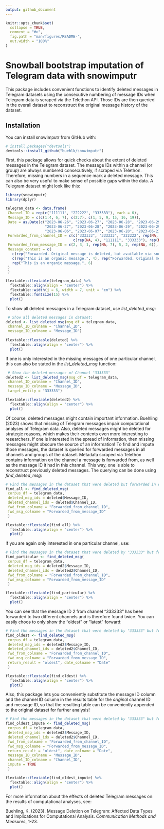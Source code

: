 ```yaml
---
output: github_document
---
```


<!-- README.md is generated from README.Rmd. Please edit that file -->

```r
knitr::opts_chunk$set(
  collapse = TRUE,
  comment = "#>",
  fig.path = "man/figures/README-",
  out.width = "100%"
)
```

# Snowball bootstrap imputation of Telegram data with snowimputr

This package includes convenient functions to identify deleted messages in Telegram datasets using the consecutive numbering of message IDs when Telegram data is scraped via the Telethon API. Those IDs are then queried in the overall dataset to reconstruct the original message history of the dataset.

## Installation

You can install snowimputr from GitHub with:


```r
# install.packages("devtools")
devtools::install_github("buehlk/snowimputr")

```

First, this package allows for quick checks about the extent of deleted messages in the Telegram dataset. The message IDs within a channel (or group) are always numbered consecutively, if scraped via Telethon. Therefore, missing numbers in a sequence mark a deleted message. This can also be very useful to make sense of possible gaps within the data. A Telegram dataset might look like this:


```r
library(snowimputr)
library(dplyr)

telegram_data <- data.frame(
 Channel_ID = rep(c("111111", "222222", "333333"), each = 6),
 Message_ID = c(c(1:4, 6, 7), c(2:7), c(1, 5, 9, 15, 16, 19)),
 Date = as.Date(c("2023-06-26", "2023-06-27", "2023-06-28", "2023-06-29", "2023-06-30", "2023-07-01",
                  "2023-06-27", "2023-06-28", "2023-06-29", "2023-06-29", "2023-06-30", "2023-07-01",
                  "2023-06-06", "2023-06-07", "2023-06-20", "2023-06-21", "2023-06-30", "2023-07-01"), format = "%Y-%m-%d"),
 Forwarded_from_channel_ID = c(c("333333", "333333", "222222", rep(NA, 3)),
                               c(rep(NA, 4), "111111", "333333"), rep(NA, 6)),
 Forwarded_from_message_ID = c(2, 3, 1, rep(NA, 7), 5, 2, rep(NA, 6)),
 Message_content = c(
   c(rep("Forwarded. Original message is deleted, but available via snowball bootstrap imputation.", 3), rep("This is an organic message.", 3)),
   c(rep("This is an organic message.", 4), rep("Forwarded. Original message is deleted, but available via snowball bootstrap imputation.", 2)),
   rep("This is an organic message.", 6)
 )
 )

flextable::flextable(telegram_data) %>% 
  flextable::align(align = "center") %>%
  flextable::width(j = 6, width = 7, unit = "cm") %>% 
  flextable::fontsize(15) %>% 
  plot()

```

To show all deleted messages in a Telegram dataset, use *list_deleted_msg*:
```r
 # Show all deleted messages in dataset:
deleted <- list_deleted_msg(msg_df = telegram_data,
 channel_ID_colname = "Channel_ID",
 message_ID_colname = "Message_ID")
 
flextable::flextable(deleted) %>%  
  flextable::align(align = "center") %>% 
  plot()


```

If one is only interested in the missing messages of one particular channel, this can also be stated in the *list_deleted_msg* function:
```r
 # Show the deleted messages of Channel "333333"
deleted2 <- list_deleted_msg(msg_df = telegram_data,
 channel_ID_colname = "Channel_ID",
 message_ID_colname = "Message_ID",
 target_entity = "333333")

flextable::flextable(deleted2) %>%  
  flextable::align(align = "center") %>% 
  plot()
```

Of course, deleted messages might contain important information. Buehling (2023) shows that missing of Telegram messages impair computational analyses of Telegram data. Also, deleted messages might be deleted for strategic reasons, which makes their contents even more interesting to researchers. If one is interested in the spread of information, then missing messages might obscure the source of an information! To find and impute those messages, the dataset is queried for forwarded messages in all channels and groups of the dataset. Metadata scraped via Telethon contains information on the channel a message is forwarded from, as well as the message ID it had in this channel. This way, one is able to reconstruct previously deleted messages. The querying can be done using *find_deleted_msg*:

```r
# Find the messages in the dataset that were deleted but forwarded in other channels
find_all <- find_deleted_msg(
 corpus_df = telegram_data,
 deleted_msg_ids = deleted$Message_ID,
 deleted_channel_ids = deleted$Channel_ID,
 fwd_from_colname = "Forwarded_from_channel_ID",
 fwd_msg_colname = "Forwarded_from_message_ID"
 )

flextable::flextable(find_all) %>%  
  flextable::align(align = "center") %>% 
  plot()
```

If you are again only interested in one particular channel, use:
```r
# Find the messages in the dataset that were deleted by "333333" but forwarded in other channels
find_particular <- find_deleted_msg(
 corpus_df = telegram_data,
 deleted_msg_ids = deleted2$Message_ID,
 deleted_channel_ids = deleted2$Channel_ID,
 fwd_from_colname = "Forwarded_from_channel_ID",
 fwd_msg_colname = "Forwarded_from_message_ID"
 )

flextable::flextable(find_particular) %>%  
  flextable::align(align = "center") %>% 
  plot()
```
You can see that the message ID 2 from channel "333333" has been forwarded to two different channels and is therefore found twice. You can easily choos to only show the "oldest" or "latest" forward:

```r
# Find the messages in the dataset that were deleted by "333333" but forwarded in other channels
find_oldest <- find_deleted_msg(
 corpus_df = telegram_data,
 deleted_msg_ids = deleted2$Message_ID,
 deleted_channel_ids = deleted2$Channel_ID,
 fwd_from_colname = "Forwarded_from_channel_ID",
 fwd_msg_colname = "Forwarded_from_message_ID",
 return_result = "oldest", date_colname = "Date"
 )

flextable::flextable(find_oldest) %>%  
  flextable::align(align = "center") %>% 
  plot()
```

Also, this package lets you conveniently substitute the message ID column and the channel ID column in the results table for the *original* channel ID and message ID, so that the resulting table can be conveniently appended to the original dataset for further analysis!


```r
# Find the messages in the dataset that were deleted by "333333" but forwarded in other channels
find_oldest_impute <- find_deleted_msg(
 corpus_df = telegram_data,
 deleted_msg_ids = deleted2$Message_ID,
 deleted_channel_ids = deleted2$Channel_ID,
 fwd_from_colname = "Forwarded_from_channel_ID",
 fwd_msg_colname = "Forwarded_from_message_ID",
 return_result = "oldest", date_colname = "Date",
 message_ID_colname = "Message_ID",
 channel_ID_colname = "Channel_ID",
 impute = TRUE
 )

flextable::flextable(find_oldest_impute) %>%  
  flextable::align(align = "center") %>% 
  plot()
```

For more information about the effects of deleted Telegram messages on the results of computational analyses, see: 

Buehling, K. (2023). Message Deletion on Telegram: Affected Data Types and Implications for Computational Analysis. *Communication Methods and Measures*, 1-23.